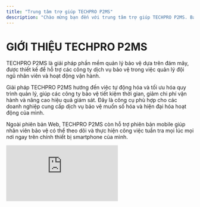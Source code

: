 ```yaml
---
title: "Trung tâm trợ giúp TECHPRO P2MS"
description: "Chào mừng bạn đến với trung tâm trợ giúp TECHPRO P2MS. Bạn sẽ tìm thấy tổng quan về các tính năng của TECHPRO P2MS, giải thích về các khái niệm quan trọng và hướng dẫn từng bước."
---
```


# GIỚI THIỆU TECHPRO P2MS

TECHPRO P2MS là giải pháp phần mềm quản lý bảo vệ dựa trên đám mây, được thiết kế để hỗ trợ các công ty dịch vụ bảo vệ trong việc quản lý đội ngũ nhân viên và hoạt động vận hành.

Giải pháp TECHPRO P2MS hướng đến việc tự động hóa và tối ưu hóa quy trình quản lý, giúp các công ty bảo vệ tiết kiệm thời gian, giảm chi phí vận hành và nâng cao hiệu quả giám sát. Đây là công cụ phù hợp cho các doanh nghiệp cung cấp dịch vụ bảo vệ muốn số hóa và hiện đại hóa hoạt động của mình.

Ngoài phiên bản Web, TECHPRO P2MS còn hỗ trợ phiên bản mobile giúp nhân viên bảo vệ có thể theo dõi và thực hiện công việc tuần tra mọi lúc mọi nơi ngay trên chính thiết bị smartphone của mình.

<iframe class="mfp-iframe w-full" src="https://guardspro-helpcentervid.s3.us-west-1.amazonaws.com/website.videos/GP+Intro+Video.mp4" frameborder="0" allowfullscreen data-lf-form-tracking-inspected-lynor8xpxvq8wqjz="true" data-lf-yt-playback-inspected-lynor8xpxvq8wqjz="true" data-lf-vimeo-playback-inspected-lynor8xpxvq8wqjz="true" />

# **Thiết bị và trình duyệt hỗ trợ**

## **Website được hỗ trợ**

TECHPRO P2MS hoạt động tốt nhất và đã được thử nghiệm trên các trình duyệt Internet sau:

| **Trình duyệt** | **Phiên bản**        |
| --------------- | -------------------- |
| Chrome          | 5 phiên bản gần nhất |
| Firefox         | 5 phiên bản gần nhất |
| Edge            | 5 phiên bản gần nhất |
| Safari          | 3 phiên bản gần nhất |
| Opera           | 5 phiên bản gần nhất |

<Note>
  Để bảo mật dữ liệu TECHPRO P2MS chỉ hỗ trợ các phiên bản trình duyệt cung cấp các tính năng cần để giữ cho ứng dụng an toàn cho tất cả người dùng.
</Note>

## **Thiết bị di động được hỗ trợ**

### **Hệ điều hành yêu cầu**

- iOS 13.4 trở lên có quyền truy cập vào iOS App Store
- Android 6.0 (Marshmallow) trở lên có quyền truy cập vào Google Play Store

### **Bộ nhớ và dung lượng lưu trữ yêu cầu**

- 2 GB RAM trở lên
- 150 - 200 MB dung lượng lưu trữ khả dụng

# **Ngôn ngữ hỗ trợ**

Bạn có thể sử dụng TECHPRO P2MS bằng nhiều ngôn ngữ khác nhau. Ngôn ngữ hiển thị là tùy chọn của người dùng. Khi người dùng thay đổi ngôn ngữ hiển thị, ứng dụng di động và ứng dụng web sẽ được cập nhật.

Danh sách ngôn ngữ hỗ trợ:

- Tiếng Việt
- English